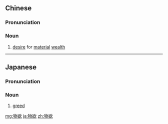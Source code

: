 ==Chinese==
{{zh-forms}}

===Pronunciation===
{{zh-pron
|m=wùyù
|cat=n
}}

===Noun===
{{zh-noun}}

# [[desire]] for [[material]] [[wealth]]

----

==Japanese==
{{ja-kanjitab|ぶつ|よく|yomi=o}}

===Pronunciation===
{{ja-pron|yomi=o|ぶつよく}}

===Noun===
{{ja-noun|ぶつよく}}

# [[greed]]

[[mg:物欲]]
[[ja:物欲]]
[[zh:物欲]]